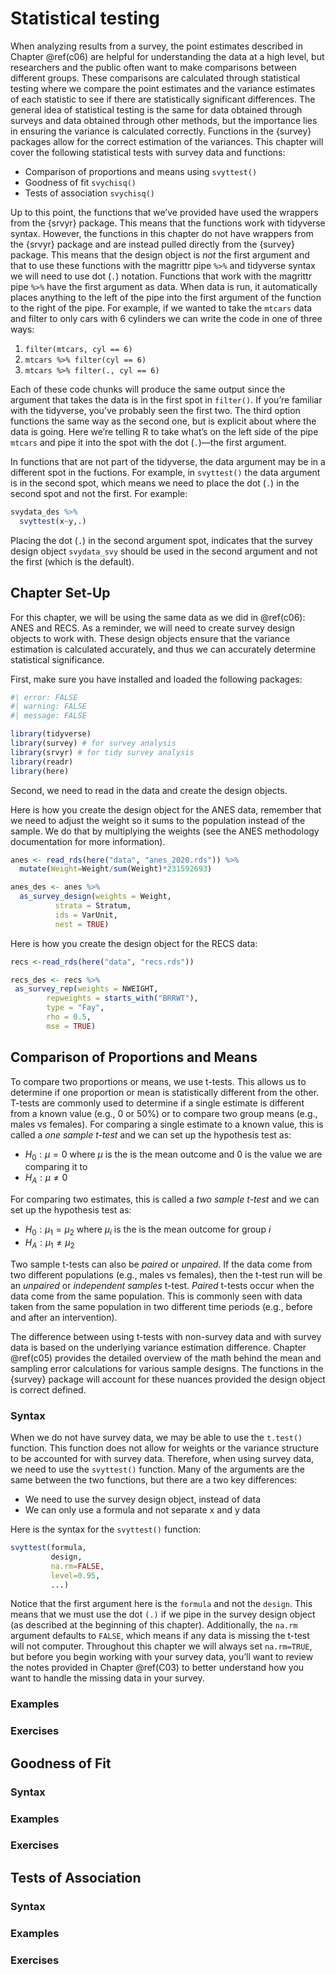 # Statistical testing {#c07}

When analyzing results from a survey, the point estimates described in Chapter \@ref(c06) are helpful for understanding the data at a high level, but researchers and the public often want to make comparisons between different groups. These comparisons are calculated through statistical testing where we compare the point estimates and the variance estimates of each statistic to see if there are statistically significant differences. The general idea of statistical testing is the same for data obtained through surveys and data obtained through other methods, but the importance lies in ensuring the variance is calculated correctly. Functions in the {survey} packages allow for the correct estimation of the variances. This chapter will cover the following statistical tests with survey data and functions:

-  Comparison of proportions and means using `svyttest()`
-  Goodness of fit `svychisq()`
-  Tests of association `svychisq()`

Up to this point, the functions that we've provided have used the wrappers from the {srvyr} package. This means that the functions work with tidyverse syntax. However, the functions in this chapter do not have wrappers from the {srvyr} package and are instead pulled directly from the {survey} package. This means that the design object is *not* the first argument and that to use these functions with the magrittr pipe `%>%` and tidyverse syntax we will need to use dot (`.`) notation. Functions that work with the magrittr pipe `%>%` have the first argument as data. When data is run, it automatically places anything to the left of the pipe into the first argument of the function to the right of the pipe. For example, if we wanted to take the `mtcars` data and filter to only cars with 6 cylinders we can write the code in one of three ways:

1. `filter(mtcars, cyl == 6)`
2. `mtcars %>% filter(cyl == 6)`
3. `mtcars %>% filter(., cyl == 6)`

Each of these code chunks will produce the same output since the argument that takes the data is in the first spot in `filter()`. If you're familiar with the tidyverse, you've probably seen the first two. The third option functions the same way as the second one, but is explicit about where the data is going. Here we're telling R to take what's on the left side of the pipe `mtcars` and pipe it into the spot with the dot (`.`)---the first argument.

In functions that are not part of the tidyverse, the data argument may be in a different spot in the fuctions. For example, in `svyttest()` the data argument is in the second spot, which means we need to place the dot (`.`) in the second spot and not the first. For example:

``` r
svydata_des %>% 
  svyttest(x~y,.)
```

Placing the dot (`.`) in the second argument spot, indicates that the survey design object `svydata_svy` should be used in the second argument and not the first (which is the default). 


## Chapter Set-Up {#stattest-setup}

For this chapter, we will be using the same data as we did in \@ref(c06): ANES and RECS. As a reminder, we will need to create survey design objects to work with. These design objects ensure that the variance estimation is calculated accurately, and thus we can accurately determine statistical significance.

First, make sure you have installed and loaded the following packages:

```r
#| error: FALSE
#| warning: FALSE
#| message: FALSE

library(tidyverse)
library(survey) # for survey analysis
library(srvyr) # for tidy survey analysis
library(readr)
library(here)
```

Second, we need to read in the data and create the design objects.

Here is how you create the design object for the ANES data, remember that we need to adjust the weight so it sums to the population instead of the sample. We do that by multiplying the weights (see the ANES methodology documentation for more information).
```r
anes <- read_rds(here("data", "anes_2020.rds")) %>%
  mutate(Weight=Weight/sum(Weight)*231592693) 

anes_des <- anes %>%
  as_survey_design(weights = Weight,
          strata = Stratum,
          ids = VarUnit,
          nest = TRUE)
```

Here is how you create the design object for the RECS data:
```r
recs <-read_rds(here("data", "recs.rds"))

recs_des <- recs %>%
 as_survey_rep(weights = NWEIGHT,
        repweights = starts_with("BRRWT"),
        type = "Fay",
        rho = 0.5,
        mse = TRUE)
```

## Comparison of Proportions and Means {#stattest-ttest}

To compare two proportions or means, we use t-tests. This allows us to determine if one proportion or mean is statistically different from the other. T-tests are commonly used to determine if a single estimate is different from a known value (e.g., 0 or 50%) or to compare two group means (e.g., males vs females). For comparing a single estimate to a known value, this is called a *one sample t-test* and we can set up the hypothesis test as:

- $H_0: \mu = 0$ where $\mu$ is the is the mean outcome and $0$ is the value we are comparing it to
- $H_A: \mu \neq 0$

For comparing two estimates, this is called a *two sample t-test* and we can set up the hypothesis test as:

- $H_0: \mu_1 = \mu_2$ where $\mu_i$ is the is the mean outcome for group $i$
- $H_A: \mu_1 \neq \mu_2$

Two sample t-tests can also be *paired* or *unpaired*. If the data come from two different populations (e.g., males vs females), then the t-test run will be an *unpaired* or *independent samples* t-test. *Paired* t-tests occur when the data come from the same population. This is commonly seen with data taken from the same population in two different time periods (e.g., before and after an intervention). 

The difference between using t-tests with non-survey data and with survey data is based on the underlying variance estimation difference. Chapter \@ref(c05) provides the detailed overview of the math behind the mean and sampling error calculations for various sample designs. The functions in the {survey} package will account for these nuances provided the design object is correct defined.  

### Syntax {#stattest-ttest-syntax}

When we do not have survey data, we may be able to use the `t.test()` function. This function does not allow for weights or the variance structure to be accounted for with survey data. Therefore, when using survey data, we need to use the `svyttest()` function. Many of the arguments are the same between the two functions, but there are a two key differences:

- We need to use the survey design object, instead of data
- We can only use a formula and not separate x and y data

Here is the syntax for the `svyttest()` function:

``` r
svyttest(formula, 
         design, 
         na.rm=FALSE,
         level=0.95,
         ...)
```

Notice that the first argument here is the `formula` and not the `design`. This means that we must use the dot `(.)` if we pipe in the survey design object (as described at the beginning of this chapter).  Additionally, the `na.rm` argument defaults to `FALSE`, which means if any data is missing the t-test will not computer. Throughout this chapter we will always set `na.rm=TRUE`, but before you begin working with your survey data, you'll want to review the notes provided in Chapter \@ref(C03) to better understand how you want to handle the missing data in your survey.


### Examples {#stattest-ttest-examples}

### Exercises {#stattest-ttest-exercises}

## Goodness of Fit {#stattest-gof}

### Syntax {#stattest-gof-syntax}

### Examples {#stattest-gof-examples}

### Exercises {#stattest-gof-exercises}

## Tests of Association {#stattest-assoc}

### Syntax {#stattest-assoc-syntax}

### Examples {#stattest-assoc-examples}

### Exercises {#stattest-assoc-exercises}


